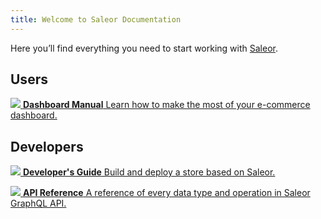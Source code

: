 ```yaml
---
title: Welcome to Saleor Documentation
---
```



Here you’ll find everything you need to start working with [Saleor](https://saleor.io).

## Users

<CardGrid home>

[![](/assets/icons/using-saleor.svg) **Dashboard Manual** Learn how to make the most of your e-commerce dashboard.](dashboard/index.mdx)

</CardGrid>

## Developers

<CardGrid home>

[![](/assets/icons/getting-started.svg) **Developer's Guide** Build and deploy a store based on Saleor.](developer/index.mdx)

[![](/assets/icons/api-reference.svg) **API Reference** A reference of every data type and operation in Saleor GraphQL API.](api-reference.md)

</CardGrid>
